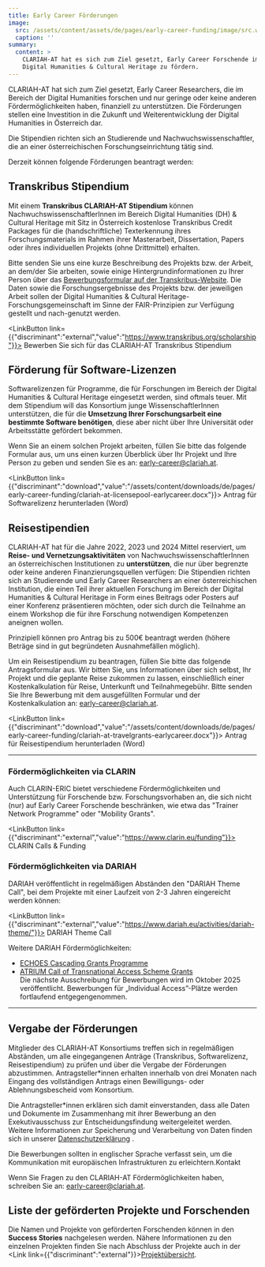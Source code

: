 ```yaml
---
title: Early Career Förderungen
image:
  src: /assets/content/assets/de/pages/early-career-funding/image/src.webp
  caption: ''
summary:
  content: >
    CLARIAH-AT hat es sich zum Ziel gesetzt, Early Career Forschende im Bereich
    Digital Humanities & Cultural Heritage zu fördern.
---
```

CLARIAH-AT hat sich zum Ziel gesetzt, Early Career Researchers, die im Bereich der Digital Humanities forschen und nur geringe oder keine anderen Fördermöglichkeiten haben, finanziell zu unterstützen. Die Förderungen stellen eine Investition in die Zukunft und Weiterentwicklung der Digital Humanities in Österreich dar.&#x20;

Die Stipendien richten sich an Studierende und Nachwuchswissenschaftler, die an einer österreichischen Forschungseinrichtung tätig sind.

Derzeit können folgende Förderungen beantragt werden:

## Transkribus Stipendium

Mit einem **Transkribus CLARIAH-AT Stipendium** können NachwuchswissenschaftlerInnen im Bereich Digital Humanities (DH) & Cultural Heritage mit Sitz in Österreich kostenlose Transkribus Credit Packages für die (handschriftliche) Texterkennung ihres Forschungsmaterials im Rahmen ihrer Masterarbeit, Dissertation, Papers oder ihres individuellen Projekts (ohne Drittmittel) erhalten.

Bitte senden Sie uns eine kurze Beschreibung des Projekts bzw. der Arbeit, an dem/der Sie arbeiten, sowie einige Hintergrundinformationen zu Ihrer Person über das [Bewerbungsformular auf der Transkribus-Website](https://readcoop.eu/transkribus/scholarship/clariah/). Die Daten sowie die Forschungsergebnisse des Projekts bzw. der jeweiligen Arbeit sollen der Digital Humanities & Cultural Heritage-Forschungsgemeinschaft im Sinne der FAIR-Prinzipien zur Verfügung gestellt und nach-genutzt werden.

<LinkButton link={{"discriminant":"external","value":"https://www.transkribus.org/scholarship"}}>
  Bewerben Sie sich für das CLARIAH-AT Transkribus Stipendium
</LinkButton>

## Förderung für Software-Lizenzen

Softwarelizenzen für Programme, die für Forschungen im Bereich der Digital Humanities & Cultural Heritage eingesetzt werden, sind oftmals teuer. Mit dem Stipendium will das Konsortium junge WissenschaftlerInnen unterstützen, die für die **Umsetzung Ihrer Forschungsarbeit eine bestimmte Software benötigen**, diese aber nicht über Ihre Universität oder Arbeitsstätte gefördert bekommen.

Wenn Sie an einem solchen Projekt arbeiten, füllen Sie bitte das folgende Formular aus, um uns einen kurzen Überblick über Ihr Projekt und Ihre Person zu geben und senden Sie es an: [early-career@clariah.at](mailto:early-career@clariah.at).

<LinkButton link={{"discriminant":"download","value":"/assets/content/downloads/de/pages/early-career-funding/clariah-at-licensepool-earlycareer.docx"}}>
  Antrag für Softwarelizenz herunterladen (Word)
</LinkButton>

## Reisestipendien

CLARIAH-AT hat für die Jahre 2022, 2023 und 2024 Mittel reserviert, um **Reise- und Vernetzungsaktivitäten** von NachwuchswissenschaftlerInnen an österreichischen Institutionen zu **unterstützen**, die nur über begrenzte oder keine anderen Finanzierungsquellen verfügen: Die Stipendien richten sich an Studierende und Early Career Researchers an einer österreichischen Institution, die einen Teil ihrer aktuellen Forschung im Bereich der Digital Humanities & Cultural Heritage in Form eines Beitrags oder Posters auf einer Konferenz präsentieren möchten, oder sich durch die Teilnahme an einem Workshop die für ihre Forschung notwendigen Kompetenzen aneignen wollen.

Prinzipiell können pro Antrag bis zu 500€ beantragt werden (höhere Beträge sind in gut begründeten Ausnahmefällen möglich).

Um ein Reisestipendium zu beantragen, füllen Sie bitte das folgende Antragsformular aus. Wir bitten Sie, uns Informationen über sich selbst, Ihr Projekt und die geplante Reise zukommen zu lassen, einschließlich einer Kostenkalkulation für Reise, Unterkunft und Teilnahmegebühr. Bitte senden Sie Ihre Bewerbung mit dem ausgefüllten Formular und der Kostenkalkulation an: [early-career@clariah.at](mailto:early-career@clariah.at).

<LinkButton link={{"discriminant":"download","value":"/assets/content/downloads/de/pages/early-career-funding/clariah-at-travelgrants-earlycareer.docx"}}>
  Antrag für Reisestipendium herunterladen (Word)
</LinkButton>

---

### Fördermöglichkeiten via CLARIN

Auch CLARIN-ERIC bietet verschiedene Fördermöglichkeiten und Unterstützung für Forschende bzw. Forschungsvorhaben an, die sich nicht (nur) auf Early Career Forschende beschränken, wie etwa das "Trainer Network Programme" oder "Mobility Grants".

<LinkButton link={{"discriminant":"external","value":"https://www.clarin.eu/funding"}}>
  CLARIN Calls & Funding
</LinkButton>

### Fördermöglichkeiten via DARIAH

DARIAH veröffentlicht in regelmäßigen Abständen den "DARIAH Theme Call", bei dem Projekte mit einer Laufzeit von 2-3 Jahren eingereicht werden können:

<LinkButton link={{"discriminant":"external","value":"https://www.dariah.eu/activities/dariah-theme/"}}>
  DARIAH Theme Call
</LinkButton>

Weitere DARIAH Fördermöglichkeiten:

* [ECHOES Cascading Grants Programme](https://www.dariah.eu/2025/03/17/echoes-cascading-grants-programme/)
* [ATRIUM Call of Transnational Access Scheme Grants](https://atrium-research.eu/travel-grants/)\
  Die nächste Ausschreibung für Bewerbungen wird im Oktober 2025 veröffentlicht. Bewerbungen für „Individual Access”-Plätze werden fortlaufend entgegengenommen.

---

## Vergabe der Förderungen

Mitglieder des CLARIAH-AT Konsortiums treffen sich in regelmäßigen Abständen, um alle eingegangenen Anträge (Transkribus, Softwarelizenz, Reisestipendium) zu prüfen und über die Vergabe der Förderungen abzustimmen. Antragsteller\*innen erhalten innerhalb von drei Monaten nach Eingang des vollständigen Antrags einen Bewilligungs- oder Ablehnungsbescheid vom Konsortium.

Die Antragsteller\*innen erklären sich damit einverstanden, dass alle Daten und Dokumente im Zusammenhang mit ihrer Bewerbung an den Exekutivausschuss zur Entscheidungsfindung weitergeleitet werden. Weitere Informationen zur Speicherung und Verarbeitung von Daten finden sich in unserer [Datenschutzerklärung](/privacy-declaration) .

Die Bewerbungen sollten in englischer Sprache verfasst sein, um die Kommunikation mit europäischen Infrastrukturen zu erleichtern.Kontakt

Wenn Sie Fragen zu den CLARIAH-AT Fördermöglichkeiten haben, schreiben Sie an: [early-career@clariah.at](mailto:office@clariah.at).

## **Liste der geförderten Projekte und Forschenden**

Die Namen und Projekte von geförderten Forschenden können in den **Success Stories** nachgelesen werden. Nähere Informationen zu den einzelnen Projekten finden Sie nach Abschluss der Projekte auch in der <Link link={{"discriminant":"external"}}>[Projektübersicht](/projects)</Link>.
